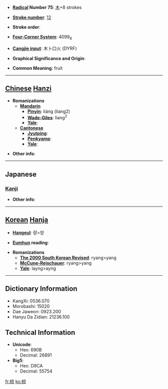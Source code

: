 * '''[[Wiktionary:Chinese radical index| Radical]] Number 75''': [[Wiktionary:Chinese radical index 木|木]]+8 strokes

* '''[[Wiktionary:Chinese total strokes index|Stroke number]]''': [[Wiktionary:Chinese total strokes index 12|12]]

* '''Stroke order''': 

* '''[[Wiktionary:Chinese four corner index|Four-Corner System]]''': 4099<sub>6</sub>

* '''[[Wiktionary:Chinese Cangjie index|Cangjie input]]''': 木卜口火 (DYRF)

* '''Graphical Significance and Origin''': 

* '''Common Meaning''': fruit

----

== [[Chinese]] [[Hanzi]] ==

* '''Romanizations'''
** '''[[Mandarin]]'''
*** '''[[Pinyin]]''': liáng (liang2)
*** '''[[Wade-Giles]]''': liang<sup>2</sup>
*** '''[[Yale]]''': 
** '''[[Cantonese]]'''
*** '''[[Jyutping]]''':
*** '''[[Penkyamp]]''': 
*** '''[[Yale]]''': 

* '''Other info''': 

----

==Japanese==
===[[Kanji]]===
{{kanji|on readings=[[りょう]] (ryō)
|kun readings=[[むく]] (muku), [[くら]] (kura)
}}

* '''Other info''':  

----

== [[Korean]] [[Hanja]] ==

* '''[[Hangeul]]''': 량>양

* '''[[Eumhun]] reading''': 

* '''Romanizations'''
** '''[[The 2000 South Korean Revised Romanization|The 2000 South Korean Revised]]''': ryang>yang
** '''[[McCune-Reischauer]]''': ryang>yang
** '''[[Yale]]''': layng>ayng

----

== Dictionary Information ==

* KangXi: 0536.070
* Morobashi: 15020
* Dae Jaweon: 0923.200
* Hanyu Da Zidian: 21236.100

== Technical Information ==

* '''Unicode''':
** Hex: 690B
** Decimal: 26891
* '''Big5''':
** Hex: D9CA
** Decimal: 55754

[[fr:椋]]
[[ko:椋]]